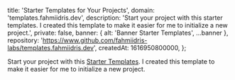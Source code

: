 
  title: 'Starter Templates for Your Projects',
  domain: 'templates.fahmiidris.dev',
  description:
    'Start your project with this starter templates. I created this template to make it easier for me to initialize a new project.',
  private: false,
  banner: { alt: 'Banner Starter Templates', ...banner },
  repository: 'https://www.github.com/fahmiidris-labs/templates.fahmiidris.dev',
  createdAt: 1616950800000,
};

Start your project with this [Starter Templates](https://templates.fahmiidris.dev). I created this template to make it easier for me to initialize a new project.
